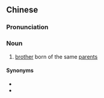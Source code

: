 ==Chinese==
{{zh-forms|type=22}}

===Pronunciation===
{{zh-pron
|m=tóngbāo xiōngdì
|cat=n
}}

===Noun===
{{zh-noun}}

# [[brother]] born of the same [[parent]]s

====Synonyms====
* {{zh-l|胞兄弟}}
* {{zh-l|胞兄}}